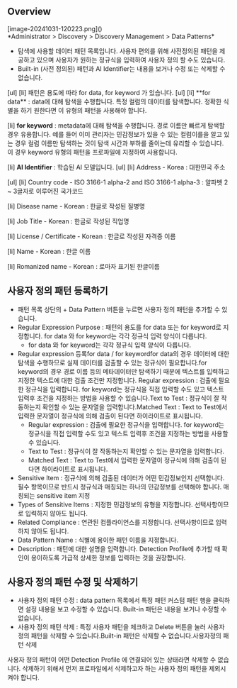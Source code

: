 
## Overview
<p align="center">
<div>[image-20241031-120223.png]()</div>
*Administrator &gt; Discovery &gt; Discovery Management &gt; Data Patterns*
</p>

* 탐색에 사용할 데이터 패턴 목록입니다. 사용자 편의를 위해 사전정의된 패턴을 제공하고 있으며 사용자가 원하는 정규식을 입력하여 사용자 정의 할 수도 있습니다.
* Built-in (사전 정의된) 패턴과 AI Identifier는 내용을 보거나 수정 또는 삭제할 수 없습니다.

<Callout type="info">
[ul]
[li]
패턴은 용도에 따라 for data, for keyword 가 있습니다. 
[ul]
[li]
**for data** : data에 대해 탐색을 수행합니다.  특정 컬럼의 데이터를 탐색합니다. 정확한 식별을 하기 원한다면 이 유형의 패턴을 사용해야 합니다. 

[li]
**for keyword** : metadata에 대해 탐색을 수행합니다. 경로 이름만 빠르게 탐색할 경우 유용합니다.  예를 들어 이미 관리자는 민감정보가 있을 수 있는 컬럼이를을 알고 있는 경우 컬럼 이름만 탐색하는 것이 탐색 시간과 부하를 줄이는데 유리할 수 있습니다. 이 경우 keyword 유형의 패턴을 프로파일에 지정하여 사용합니다. 



[li]
**AI Identifier** : 학습된 AI 모델입니다. 
[ul]
[li]
Address - Korea : 대한민국 주소 


[ul]
[li]
Country code - ISO 3166-1 alpha-2 and ISO 3166-1 alpha-3 : 알파벳 2 ~ 3글자로 이루어진 국가코드 

[li]
Disease name - Korean : 한글로 작성된 질병명 

[li]
Job Title - Korean : 한글로 작성된 직업명 

[li]
License / Certificate - Korean : 한글로 작성된 자격증 이름 

[li]
Name - Korean : 한글 이름 

[li]
Romanized name - Korean : 로마자 표기된 한글이름 




</Callout>

## 사용자 정의 패턴 등록하기
* 패턴 목록 상단의 + Data Pattern 버튼을 누르면 사용자 정의 패턴을 추가할 수 있습니다.
* Regular Expression Purpose : 패턴의 용도를 for data 또는 for keyword로 지정합니다. for data 와 for keyword는 각각 정규식 입력 양식이 다릅니다.
  * for data 와 for keyword는 각각 정규식 입력 양식이 다릅니다.
* Regular expression 등록for data / for keywordfor data의 경우 데이터에 대한 탐색을 수행하므로 실제 데이터를 검출할 수 있는 정규식이 필요합니다.for keyword의 경우 경로 이름 등의 메타데이터만 탐색하기 때문에 텍스트를 입력하고 지정한 텍스트에 대한 검출 조건만 지정합니다.  Regular expression : 검출에 필요한 정규식을 입력합니다. for keyword는 정규식을 직접 입력할 수도 있고 텍스트 입력후 조건을 지정하는 방법을 사용할 수 있습니다.Text to Test : 정규식이 잘 작동하는지 확인할 수 있는 문자열을 입력합니다.Matched Text : Text to Test에서 입력한 문자열이 정규식에 의해 검출이 된다면 하이라이트로 표시됩니다.
  * Regular expression : 검출에 필요한 정규식을 입력합니다. for keyword는 정규식을 직접 입력할 수도 있고 텍스트 입력후 조건을 지정하는 방법을 사용할 수 있습니다.
  * Text to Test : 정규식이 잘 작동하는지 확인할 수 있는 문자열을 입력합니다.
  * Matched Text : Text to Test에서 입력한 문자열이 정규식에 의해 검출이 된다면 하이라이트로 표시됩니다.
* Sensitive Item : 정규식에 의해 검출된 데이터가 어떤 민감정보인지 선택합니다. 필수 항목이므로 반드시 정규식과 매칭되는 하나의 민감정보를 선택해야 합니다. 매칭되는 sensitive item 지정
* Types of Sensitive Items : 지정한 민감정보의 유형을 지정합니다. 선택사항이므로 입력하지 않아도 됩니다.
* Related Compliance : 연관된 컴플라이언스를 지정합니다. 선택사항이므로 입력하지 않아도 됩니다.
* Data Pattern Name : 식별에 용이한 패턴 이름을 지정합니다.
* Description : 패턴에 대한 설명을 입력합니다. Detection Profile에 추가할 때 확인이 용이하도록 가급적 상세한 정보를 입력하는 것을 권장합니다.

## 사용자 정의 패턴 수정 및 삭제하기
* 사용자 정의 패턴 수정 : data pattern 목록에서 특정 패턴 커스텀 패턴 행을 클릭하면 설정 내용을 보고 수정할 수 있습니다. Built-in 패턴은 내용을 보거나 수정할 수 없습니다.
* 사용자 정의 패턴 삭제 : 특정 사용자 패턴을 체크하고 Delete 버튼을 눌러 사용자 정의 패턴을 삭제할 수 있습니다.Built-in 패턴은 삭제할 수 없습니다.사용자정의 패턴 삭제

<Callout type="important">
사용자 정의 패턴이 어떤 Detection Profile 에 연결되어 있는 상태라면 삭제할 수 없습니다. 삭제하기 위해서 먼저 프로파일에서 삭제하고자 하는 사용자 정의 패턴을 제외시켜야 합니다. 
</Callout>

